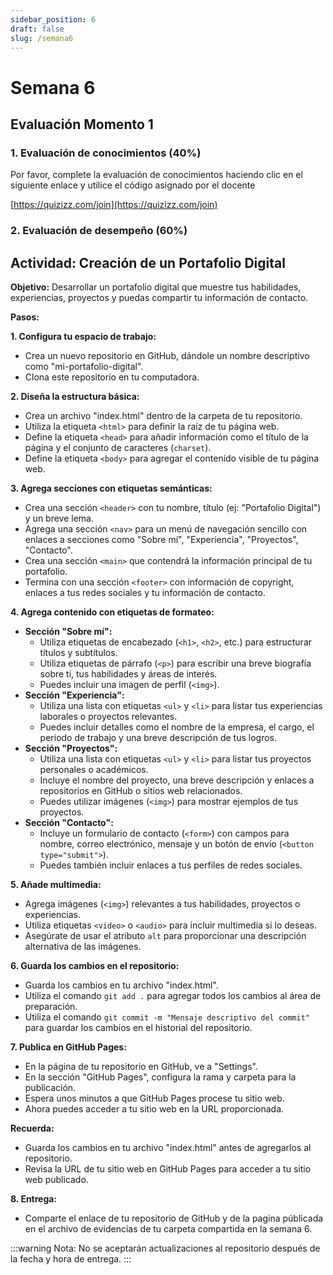 ```yaml
---
sidebar_position: 6
draft: false
slug: /semana6
---
```


# Semana 6

## Evaluación Momento 1 

### 1. Evaluación de conocimientos (40%)

Por favor, complete la evaluación de conocimientos haciendo clic en el siguiente enlace y utilice el código asignado por el docente

[https://quizizz.com/join](https://quizizz.com/join)


### 2. Evaluación de desempeño (60%)

##  Actividad: Creación de un Portafolio Digital

**Objetivo:** Desarrollar un portafolio digital que muestre tus habilidades, experiencias, proyectos y puedas compartir tu información de contacto.

**Pasos:**

**1. Configura tu espacio de trabajo:**

* Crea un nuevo repositorio en GitHub, dándole un nombre descriptivo como "mi-portafolio-digital".
* Clona este repositorio en tu computadora.

**2. Diseña la estructura básica:**

* Crea un archivo "index.html" dentro de la carpeta de tu repositorio.
* Utiliza la etiqueta `<html>` para definir la raíz de tu página web.
* Define la etiqueta `<head>` para añadir información como el título de la página y el conjunto de caracteres (`charset`).
* Define la etiqueta `<body>` para agregar el contenido visible de tu página web.

**3. Agrega secciones con etiquetas semánticas:**

* Crea una sección `<header>` con tu nombre, título (ej: "Portafolio Digital") y un breve lema.
* Agrega una sección `<nav>` para un menú de navegación sencillo con enlaces a secciones como "Sobre mí", "Experiencia", "Proyectos", "Contacto".
* Crea una sección `<main>` que contendrá la información principal de tu portafolio.
* Termina con una sección `<footer>` con información de copyright, enlaces a tus redes sociales y tu información de contacto.

**4. Agrega contenido con etiquetas de formateo:**

* **Sección "Sobre mí":**
    * Utiliza etiquetas de encabezado (`<h1>`, `<h2>`, etc.) para estructurar títulos y subtítulos.
    * Utiliza etiquetas de párrafo (`<p>`) para escribir una breve biografía sobre ti, tus habilidades y áreas de interés.
    * Puedes incluir una imagen de perfil (`<img>`).
* **Sección "Experiencia":**
    * Utiliza una lista con etiquetas `<ul>` y `<li>` para listar tus experiencias laborales o proyectos relevantes.
    * Puedes incluir detalles como el nombre de la empresa, el cargo, el periodo de trabajo y una breve descripción de tus logros.
* **Sección "Proyectos":**
    * Utiliza una lista con etiquetas `<ul>` y `<li>` para listar tus proyectos personales o académicos.
    * Incluye el nombre del proyecto, una breve descripción y enlaces a repositorios en GitHub o sitios web relacionados.
    * Puedes utilizar imágenes (`<img>`) para mostrar ejemplos de tus proyectos.
* **Sección "Contacto":**
    * Incluye un formulario de contacto (`<form>`) con campos para nombre, correo electrónico, mensaje y un botón de envío (`<button type="submit">`).
    * Puedes también incluir enlaces a tus perfiles de redes sociales.

**5. Añade multimedia:**

* Agrega imágenes (`<img>`) relevantes a tus habilidades, proyectos o experiencias.
* Utiliza etiquetas `<video>` o `<audio>` para incluir multimedia si lo deseas.
* Asegúrate de usar el atributo `alt` para proporcionar una descripción alternativa de las imágenes.

**6. Guarda los cambios en el repositorio:**

* Guarda los cambios en tu archivo "index.html".
* Utiliza el comando `git add .` para agregar todos los cambios al área de preparación.
* Utiliza el comando `git commit -m "Mensaje descriptivo del commit"` para guardar los cambios en el historial del repositorio.

**7. Publica en GitHub Pages:**

* En la página de tu repositorio en GitHub, ve a "Settings".
* En la sección "GitHub Pages", configura la rama y carpeta para la publicación.
* Espera unos minutos a que GitHub Pages procese tu sitio web.
* Ahora puedes acceder a tu sitio web en la URL proporcionada.

**Recuerda:**

* Guarda los cambios en tu archivo "index.html" antes de agregarlos al repositorio.
* Revisa la URL de tu sitio web en GitHub Pages para acceder a tu sitio web publicado.

**8. Entrega:**

* Comparte el enlace de tu repositorio de GitHub y de la pagina públicada en el archivo de evidencias de tu carpeta compartida en la semana 6.

:::warning
Nota: No se aceptarán actualizaciones al repositorio después de la fecha y hora de entrega.
:::
